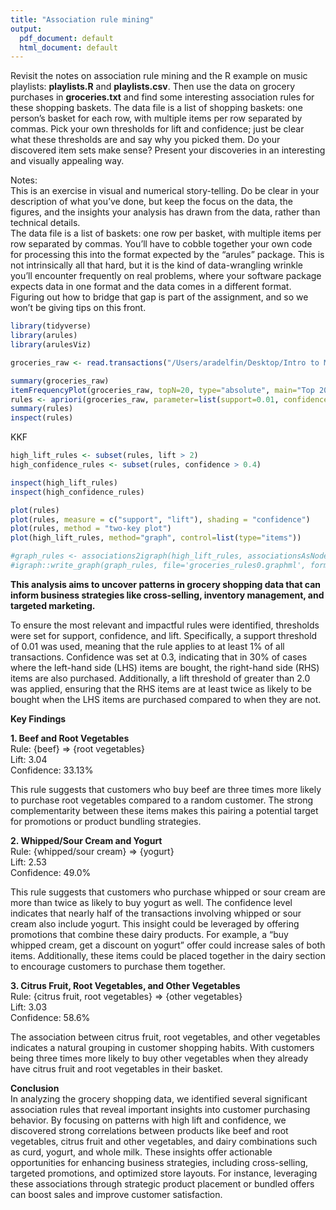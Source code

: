 ```yaml
---
title: "Association rule mining"
output:
  pdf_document: default
  html_document: default
---
```


Revisit the notes on association rule mining and the R example on music playlists: **playlists.R** and **playlists.csv**. Then use the data on grocery purchases in **groceries.txt** and find some interesting association rules for these shopping baskets. The data file is a list of shopping baskets: one person's basket for each row, with multiple items per row separated by commas. Pick your own thresholds for lift and confidence; just be clear what these thresholds are and say why you picked them. Do your discovered item sets make sense? Present your discoveries in an interesting and visually appealing way.  

Notes:  
This is an exercise in visual and numerical story-telling. Do be clear in your description of what you've done, but keep the focus on the data, the figures, and the insights your analysis has drawn from the data, rather than technical details.   
The data file is a list of baskets: one row per basket, with multiple items per row separated by commas. You'll have to cobble together your own code for processing this into the format expected by the "arules" package. This is not intrinsically all that hard, but it is the kind of data-wrangling wrinkle you'll encounter frequently on real problems, where your software package expects data in one format and the data comes in a different format. Figuring out how to bridge that gap is part of the assignment, and so we won't be giving tips on this front.   
```r
library(tidyverse)
library(arules)  
library(arulesViz)

groceries_raw <- read.transactions("/Users/aradelfin/Desktop/Intro to Machine Learning/groceries.txt", sep=",", format = "basket")

summary(groceries_raw)
itemFrequencyPlot(groceries_raw, topN=20, type="absolute", main="Top 20 Most Frequent Items")
rules <- apriori(groceries_raw, parameter=list(support=0.01, confidence=0.3, maxlen=4))
summary(rules)
inspect(rules)
```
KKF
```r
high_lift_rules <- subset(rules, lift > 2)
high_confidence_rules <- subset(rules, confidence > 0.4)

inspect(high_lift_rules)
inspect(high_confidence_rules)

plot(rules)
plot(rules, measure = c("support", "lift"), shading = "confidence")
plot(rules, method = "two-key plot")
plot(high_lift_rules, method="graph", control=list(type="items"))

#graph_rules <- associations2igraph(high_lift_rules, associationsAsNodes = FALSE)
#igraph::write_graph(graph_rules, file='groceries_rules0.graphml', format = "graphml")
```
**This analysis aims to uncover patterns in grocery shopping data that can inform business strategies like cross-selling, inventory management, and targeted marketing.**     

To ensure the most relevant and impactful rules were identified, thresholds were set for support, confidence, and lift. Specifically, a support threshold of 0.01 was used, meaning that the rule applies to at least 1% of all transactions. Confidence was set at 0.3, indicating that in 30% of cases where the left-hand side (LHS) items are bought, the right-hand side (RHS) items are also purchased. Additionally, a lift threshold of greater than 2.0 was applied, ensuring that the RHS items are at least twice as likely to be bought when the LHS items are purchased compared to when they are not.   

**Key Findings**   

**1. Beef and Root Vegetables**     
Rule: {beef} => {root vegetables}    
Lift: 3.04        
Confidence: 33.13%       

This rule suggests that customers who buy beef are three times more likely to purchase root vegetables compared to a random customer. The strong complementarity between these items makes this pairing a potential target for promotions or product bundling strategies.    

**2. Whipped/Sour Cream and Yogurt**  
Rule: {whipped/sour cream} => {yogurt}    
Lift: 2.53    
Confidence: 49.0%    

This rule suggests that customers who purchase whipped or sour cream are more than twice as likely to buy yogurt as well. The confidence level indicates that nearly half of the transactions involving whipped or sour cream also include yogurt. This insight could be leveraged by offering promotions that combine these dairy products. For example, a “buy whipped cream, get a discount on yogurt” offer could increase sales of both items. Additionally, these items could be placed together in the dairy section to encourage customers to purchase them together.

**3. Citrus Fruit, Root Vegetables, and Other Vegetables**   
Rule: {citrus fruit, root vegetables} => {other vegetables}    
Lift: 3.03    
Confidence: 58.6%    

The association between citrus fruit, root vegetables, and other vegetables indicates a natural grouping in customer shopping habits. With customers being three times more likely to buy other vegetables when they already have citrus fruit and root vegetables in their basket.    

**Conclusion**    
In analyzing the grocery shopping data, we identified several significant association rules that reveal important insights into customer purchasing behavior. By focusing on patterns with high lift and confidence, we discovered strong correlations between products like beef and root vegetables, citrus fruit and other vegetables, and dairy combinations such as curd, yogurt, and whole milk. These insights offer actionable opportunities for enhancing business strategies, including cross-selling, targeted promotions, and optimized store layouts. For instance, leveraging these associations through strategic product placement or bundled offers can boost sales and improve customer satisfaction.   